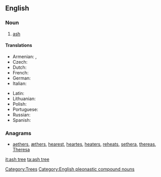 ==English==
{{wikipedia}}

===Noun===
{{en-noun}}

# [[ash#Noun 2|ash]]

====Translations====
{{trans-top|ash}}
* Armenian: {{t-|hy|հացենի|tr=hac'eni}}, {{t-|hy|հացի|tr=hac'i}}
* Czech: {{t+|cs|jasan|m}}
* Dutch: {{t+|nl|es|m}}
* French: {{t+|fr|frêne|m}}
* German: {{t+|de|Esche|f}}
* Italian: {{t-|it|frassino|m}}
{{trans-mid}}
* Latin: {{t-|la|fraxinus}}
* Lithuanian: {{t+|lt|uosis|m|xs=Lithuanian}}
* Polish: {{t+|pl|jesion|m}}
* Portuguese: {{t-|pt|freixo|m}}
* Russian: {{t+|ru|ясень|m|tr=jásen'}}
* Spanish: {{t+|es|fresno|m}}
{{trans-bottom}}

===Anagrams===
* {{alphagram|aeehrst}} [[aethers#English|aethers]], [[æthers#English|æthers]], [[hearest#English|hearest]], [[heartes#English|heartes]], [[heaters#English|heaters]], [[reheats#English|reheats]], [[sethera#English|sethera]], [[thereas#English|thereas]], [[Theresa#English|Theresa]]

[[Category:Trees]]
[[Category:English pleonastic compound nouns]]
[[it:ash tree]]
[[ta:ash tree]]